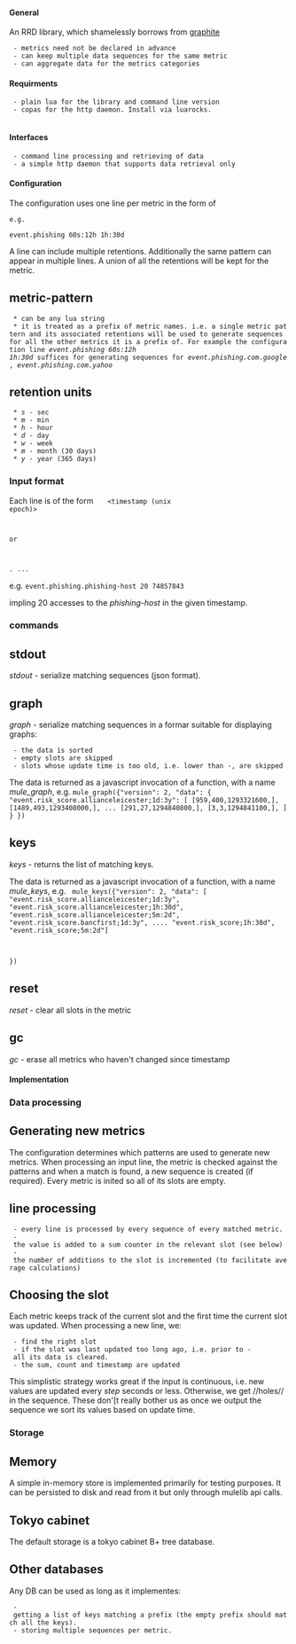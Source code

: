 ==== General ====
An RRD library, which shamelessly borrows from [[ http://graphite.wikidot.com/ | graphite]]
  - metrics need not be declared in advance
  - can keep multiple data sequences for the same metric
  - can aggregate data for the metrics categories

==== Requirments ====
  - plain lua for the library and command line version
  - copas for the http daemon. Install via luarocks.
  
==== Interfaces ====
  - command line processing and retrieving of data
  - a simple http daemon that supports data retrieval only

==== Configuration ====
The configuration uses one line per metric in the form of 
<code>
<metric-pattern> <list-of-retentions>
</code>

 e.g.

<code>
event.phishing 60s:12h 1h:30d
</code>

A line can include multiple retentions. Additionally the same pattern can appear in multiple lines. A union of all the retentions will be kept for the metric.

== metric-pattern ==
  * can be any lua string
  * it is treated as a prefix of metric names. i.e. a single metric pattern and its associated retentions will be used to generate sequences for all the other metrics it is a prefix of. For example the configuration line ''event.phishing 60s:12h 1h:30d'' suffices for generating sequences for ''event.phishing.com.google'', ''event.phishing.com.yahoo''

== retention units ==
  * ''s'' - sec
  * ''m'' - min
  * ''h'' - hour
  * ''d'' - day
  * ''w'' - week
  * ''m'' - month (30 days)
  * ''y'' - year (365 days)


=== Input format ===
Each line is of the form
<code>
<metric> <value> <timestamp (unix epoch)>

or

.<command> ...
</code>

e.g.
<code>
event.phishing.phishing-host 20 74857843
</code>

impling 20 accesses to the ''phishing-host'' in the given timestamp.

=== commands ===
== stdout ==
''stdout <metric>'' - serialize matching sequences (json format).

== graph ==
''graph <metric>'' - serialize matching sequences in a formar suitable for displaying graphs:
  - the data is sorted
  - empty slots are skipped
  - slots whose update time is too old, i.e. lower than <maximal update time>-<retention period>, are skipped

The data is returned as a javascript invocation of a function, with a name ''mule_graph'', e.g.
<code>
mule_graph({"version": 2,
"data": {
"event.risk_score.allianceleicester;1d:3y":
[
[959,400,1293321600,],
[1489,493,1293408000,],
...
[291,27,1294840800,],
[3,3,1294841100,],
]
}
})
</code>

== keys ==
''keys <metric>'' - returns the list of matching keys.

The data is returned as a javascript invocation of a function, with a name ''mule_keys'', e.g.
<code>
mule_keys({"version": 2,
"data": [
"event.risk_score.allianceleicester;1d:3y",
"event.risk_score.allianceleicester;1h:30d",
"event.risk_score.allianceleicester;5m:2d",
"event.risk_score.bancfirst;1d:3y",
....
"event.risk_score;1h:30d",
"event.risk_score;5m:2d"]

})
</code>

== reset ==
''reset <metric>'' - clear all slots in the metric

== gc ==
''gc <metric> <timestamp>'' - erase all metrics who haven't changed since timestamp

==== Implementation ====
=== Data processing ===
== Generating new metrics ==
The configuration determines which patterns are used to generate new metrics. When processing an input line, the metric is checked against the patterns and when a match is found, a new sequence is created (if required). Every metric is inited so all of its slots are empty.

== line processing ==
  - every line is processed by every sequence of every matched metric.
  - the value is added to a sum counter in the relevant slot (see below)
  - the number of additions to the slot is incremented (to facilitate average calculations)


== Choosing the slot ==
Each metric keeps track of the current slot and the first time the current slot was updated. When processing a new line, we:
  - find the right slot
  - if the slot was last updated too long ago, i.e. prior to <line-timestamp>-<retention eriod> all its data is cleared.
  - the sum, count and timestamp are updated

This simplistic strategy works great if the input is continuous, i.e. new values are updated every ''step'' seconds or less. Otherwise, we get //holes// in the sequence. These don'[t really bother us as once we output the sequence we sort its values based on update time.

=== Storage ===
== Memory ==
A simple in-memory store is implemented primarily for testing purposes. It can be persisted to disk and read from it but only through mulelib api calls.

== Tokyo cabinet ==
The default storage is a tokyo cabinet B+ tree database.

== Other databases ==
Any DB can be used as long as it implementes:
  - getting a list of keys matching a prefix (the empty prefix should match all the keys).
  - storing multiple sequences per metric.
